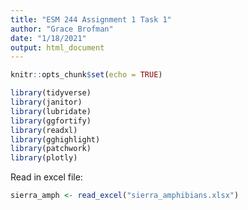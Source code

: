 ```yaml
---
title: "ESM 244 Assignment 1 Task 1"
author: "Grace Brofman"
date: "1/18/2021"
output: html_document
---
```


```r
knitr::opts_chunk$set(echo = TRUE)
```

```r

library(tidyverse)
library(janitor)
library(lubridate)
library(ggfortify)
library(readxl)
library(gghighlight)
library(patchwork)
library(plotly)
```
Read in excel file:
```r
sierra_amph <- read_excel("sierra_amphibians.xlsx")
```

